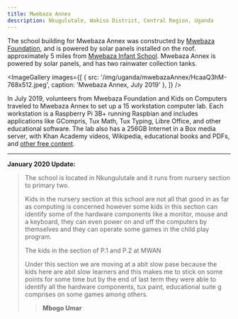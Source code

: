 ```yaml
---
title: Mwebaza Annex
description: Nkugulutale, Wakiso District, Central Region, Uganda
---
```



<LabHeader
 location="Nkugulutale, Wakiso District, Central Region, Uganda"
 locationUrl="https://www.google.com/maps/place/0%C2%B014'30.1%22N+32%C2%B029'45.0%22E/@0.2416848,32.4942627,17z/"
 dateEstablished="2019"
/>


The school building for Mwebaza Annex was constructed by [Mwebaza Foundation](https://www.mwebaza.org/),
and is powered by solar panels installed on the roof. approximately 5 miles from [Mwebaza Infant School](mwebazaInfantPrimarySchool).
Mwebaza Annex is powered by solar panels, and has two rainwater collection tanks.


<ImageGallery images={[
  {
    src: '/img/uganda/mwebazaAnnex/HcaaQ3hM-768x512.jpeg',
    caption: 'Mwebaza Annex, July 2019'
  },
]} />


In July 2019, volunteers from Mwebaza Foundation and Kids on Computers traveled to Mwebaza Annex to set up a 15 workstation computer lab. Each workstation is a Raspberry Pi 3B+ running Raspbian and includes applications like GCompris, Tux Math, Tux Typing, Libre Office, and other educational software. The lab also has a 256GB Internet in a Box media server, with Khan Academy videos, Wikipedia, educational books and PDFs, and [other free content](http://oer2go.org/).


----
**January 2020 Update:**

> The school is located in Nkungulutale and it runs from nursery section to primary two.
> 
> Kids in the nursery section at this school are not all that good in as far as computing is concerned however some kids in this section can identify some of the hardware components  like a monitor, mouse and a keyboard, they can even power on and off the computers by themselves  and they can operate some games in the child play program.
> 
> The kids in the section of P.1 and P.2 at MWAN
> 
> Under this section we are moving at a abit slow pase because the kids here are abit slow learners and this makes me to stick on some points for some time but by the end of last term they were able to identify all the hardware components, tux paint, educational suite g comprises on some games among others.
>
> > **Mbogo Umar**